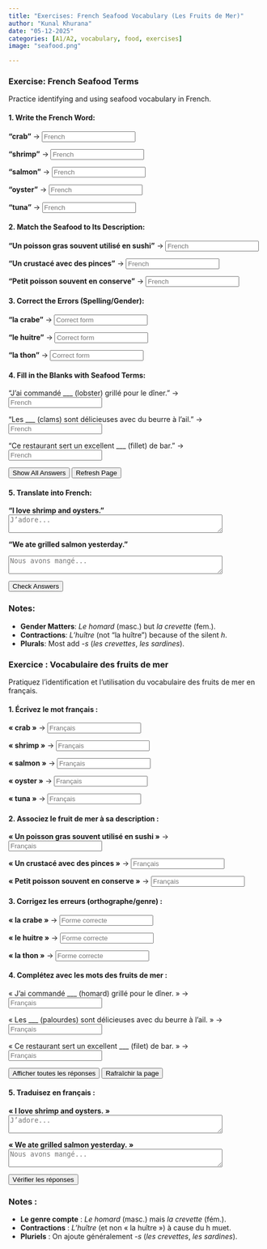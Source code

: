 ```yaml
---
title: "Exercises: French Seafood Vocabulary (Les Fruits de Mer)"  
author: "Kunal Khurana"  
date: "05-12-2025"  
categories: [A1/A2, vocabulary, food, exercises]  
image: "seafood.png"  

---  
```


::: {.content-visible when-profile="english"}  

### Exercise: French Seafood Terms  
Practice identifying and using seafood vocabulary in French.  

#### 1. Write the French Word:  

**"crab"** → <input type="text" placeholder="French" oninput="checkAnswer(this, 'le crabe')"><span style="margin-left:10px;"></span>

**"shrimp"** → <input type="text" placeholder="French" oninput="checkAnswer(this, 'la crevette')"><span style="margin-left:10px;"></span>  

**"salmon"** → <input type="text" placeholder="French" oninput="checkAnswer(this, 'le saumon')"><span style="margin-left:10px;"></span>  

**"oyster"** → <input type="text" placeholder="French" oninput="checkAnswer(this, 'l’huître')"><span style="margin-left:10px;"></span>  

**"tuna"** → <input type="text" placeholder="French" oninput="checkAnswer(this, 'le thon')"><span style="margin-left:10px;"></span>  

#### 2. Match the Seafood to Its Description:  
**"Un poisson gras souvent utilisé en sushi"** → <input type="text" placeholder="French" oninput="checkAnswer(this, 'le saumon')"><span style="margin-left:10px;"></span>

**"Un crustacé avec des pinces"** → <input type="text" placeholder="French" oninput="checkAnswer(this, 'le homard')"><span style="margin-left:10px;"></span>  

**"Petit poisson souvent en conserve"** → <input type="text" placeholder="French" oninput="checkAnswer(this, 'la sardine')"><span style="margin-left:10px;"></span>  

#### 3. Correct the Errors (Spelling/Gender):  
**"la crabe"** → <input type="text" placeholder="Correct form" oninput="checkAnswer(this, 'le crabe')"><span style="margin-left:10px;"></span>  

**"le huitre"** → <input type="text" placeholder="Correct form" oninput="checkAnswer(this, 'l’huître')"><span style="margin-left:10px;"></span>  

**"la thon"** → <input type="text" placeholder="Correct form" oninput="checkAnswer(this, 'le thon')"><span style="margin-left:10px;"></span>  

#### 4. Fill in the Blanks with Seafood Terms:  
"J’ai commandé ___ (lobster) grillé pour le dîner." → <input type="text" placeholder="French" oninput="checkAnswer(this, 'le homard')"><span style="margin-left:10px;"></span>
 
"Les ___ (clams) sont délicieuses avec du beurre à l’ail." → <input type="text" placeholder="French" oninput="checkAnswer(this, 'les palourdes')"><span style="margin-left:10px;"></span>  

"Ce restaurant sert un excellent ___ (fillet) de bar." → <input type="text" placeholder="French" oninput="checkAnswer(this, 'filet')"><span style="margin-left:10px;"></span>  


<button onclick="showAnswers()">Show All Answers</button>  

<script>  
function showAnswers() {  
    document.querySelectorAll('input[type="text"]').forEach(input => {  
        const correct = input.getAttribute('oninput').match(/'([^']+)'/)[1];  
        input.value = correct;  
        const feedback = input.nextElementSibling;  
        feedback.textContent = "✓ Correct!";  
        feedback.style.color = "green";  
    });  
}  

function refreshPage() {  
    location.reload();  
}  
</script>  

<button onclick="refreshPage()">Refresh Page</button>

#### 5. Translate into French:  

**"I love shrimp and oysters."**  
<textarea placeholder="J’adore..." rows="2" cols="50" oninput="checkTranslation(this, 'J’adore les crevettes et les huîtres')"></textarea><span style="margin-left:10px;"></span>  

**"We ate grilled salmon yesterday."**  

<textarea placeholder="Nous avons mangé..." rows="2" cols="50" oninput="checkTranslation(this, 'Nous avons mangé du saumon grillé hier')"></textarea><span style="margin-left:10px;"></span>  

<button onclick="checkAllAnswers()">Check Answers</button> 

<script>  
function checkAnswer(input, correctAnswer) {  
    const feedback = input.nextElementSibling;  
    if (input.value.trim().toLowerCase() === correctAnswer.toLowerCase()) {  
        feedback.textContent = "✓ Correct!";  
        feedback.style.color = "green";  
    } else if (input.value.trim()) {  
        feedback.textContent = "✗ Try again!";  
        feedback.style.color = "red";  
    }  
}  

function checkAllAnswers() {  
    document.querySelectorAll('input[type="text"]').forEach(input => {  
        const correct = input.getAttribute('oninput').match(/'([^']+)'/)[1];  
        checkAnswer(input, correct);  
    });  

    document.querySelectorAll('textarea').forEach(textarea => {  
        const correct = textarea.getAttribute('oninput').match(/'([^']+)'/)[1];  
        checkTranslation(textarea, correct);  
    });  
}  

function checkTranslation(textarea, correctAnswer) {  
    const feedback = textarea.nextElementSibling;  
    if (textarea.value.trim().toLowerCase() === correctAnswer.toLowerCase()) {  
        feedback.textContent = "✓ Correct!";  
        feedback.style.color = "green";  
    } else if (textarea.value.trim()) {  
        feedback.textContent = "✗ Try again!";  
        feedback.style.color = "red";  
    }  
}  
</script>  

### Notes:  
- **Gender Matters**: *Le homard* (masc.) but *la crevette* (fem.).  
- **Contractions**: *L’huître* (not "la huître") because of the silent *h*.  
- **Plurals**: Most add *-s* (*les crevettes*, *les sardines*).  

:::  


::: {.content-visible when-profile="french"}

### Exercice : Vocabulaire des fruits de mer

Pratiquez l’identification et l’utilisation du vocabulaire des fruits de mer en français.

#### 1. Écrivez le mot français :

**« crab »** → <input type="text" placeholder="Français" oninput="verifierReponse(this, 'le crabe')"><span style="margin-left:10px;"></span>

**« shrimp »** → <input type="text" placeholder="Français" oninput="verifierReponse(this, 'la crevette')"><span style="margin-left:10px;"></span>

**« salmon »** → <input type="text" placeholder="Français" oninput="verifierReponse(this, 'le saumon')"><span style="margin-left:10px;"></span>

**« oyster »** → <input type="text" placeholder="Français" oninput="verifierReponse(this, 'l’huître')"><span style="margin-left:10px;"></span>

**« tuna »** → <input type="text" placeholder="Français" oninput="verifierReponse(this, 'le thon')"><span style="margin-left:10px;"></span>

#### 2. Associez le fruit de mer à sa description :

**« Un poisson gras souvent utilisé en sushi »** → <input type="text" placeholder="Français" oninput="verifierReponse(this, 'le saumon')"><span style="margin-left:10px;"></span>

**« Un crustacé avec des pinces »** → <input type="text" placeholder="Français" oninput="verifierReponse(this, 'le homard')"><span style="margin-left:10px;"></span>

**« Petit poisson souvent en conserve »** → <input type="text" placeholder="Français" oninput="verifierReponse(this, 'la sardine')"><span style="margin-left:10px;"></span>

#### 3. Corrigez les erreurs (orthographe/genre) :

**« la crabe »** → <input type="text" placeholder="Forme correcte" oninput="verifierReponse(this, 'le crabe')"><span style="margin-left:10px;"></span>

**« le huitre »** → <input type="text" placeholder="Forme correcte" oninput="verifierReponse(this, 'l’huître')"><span style="margin-left:10px;"></span>

**« la thon »** → <input type="text" placeholder="Forme correcte" oninput="verifierReponse(this, 'le thon')"><span style="margin-left:10px;"></span>

#### 4. Complétez avec les mots des fruits de mer :

« J’ai commandé ___ (homard) grillé pour le dîner. » → <input type="text" placeholder="Français" oninput="verifierReponse(this, 'le homard')"><span style="margin-left:10px;"></span>

« Les ___ (palourdes) sont délicieuses avec du beurre à l’ail. » → <input type="text" placeholder="Français" oninput="verifierReponse(this, 'les palourdes')"><span style="margin-left:10px;"></span>

« Ce restaurant sert un excellent ___ (filet) de bar. » → <input type="text" placeholder="Français" oninput="verifierReponse(this, 'filet')"><span style="margin-left:10px;"></span>

<button onclick="afficherReponses()">Afficher toutes les réponses</button>

<script>
function afficherReponses() {
    document.querySelectorAll('input[type="text"]').forEach(input => {
        const correct = input.getAttribute('oninput').match(/'([^']+)'/)[1];
        input.value = correct;
        const feedback = input.nextElementSibling;
        feedback.textContent = "✓ Correct !";
        feedback.style.color = "green";
    });
}

function rafraichirPage() {
    location.reload();
}
</script>

<button onclick="rafraichirPage()">Rafraîchir la page</button>

#### 5. Traduisez en français :

**« I love shrimp and oysters. »**  
<textarea placeholder="J’adore..." rows="2" cols="50" oninput="verifierTraduction(this, 'J’adore les crevettes et les huîtres')"></textarea><span style="margin-left:10px;"></span>

**« We ate grilled salmon yesterday. »**  
<textarea placeholder="Nous avons mangé..." rows="2" cols="50" oninput="verifierTraduction(this, 'Nous avons mangé du saumon grillé hier')"></textarea><span style="margin-left:10px;"></span>

<button onclick="verifierToutesReponses()">Vérifier les réponses</button>

<script>
function verifierReponse(input, bonneReponse) {
    const feedback = input.nextElementSibling;
    if (input.value.trim().toLowerCase() === bonneReponse.toLowerCase()) {
        feedback.textContent = "✓ Correct !";
        feedback.style.color = "green";
    } else if (input.value.trim()) {
        feedback.textContent = "✗ Essayez encore !";
        feedback.style.color = "red";
    }
}

function verifierToutesReponses() {
    document.querySelectorAll('input[type="text"]').forEach(input => {
        const correct = input.getAttribute('oninput').match(/'([^']+)'/)[1];
        verifierReponse(input, correct);
    });

    document.querySelectorAll('textarea').forEach(textarea => {
        const correct = textarea.getAttribute('oninput').match(/'([^']+)'/)[1];
        verifierTraduction(textarea, correct);
    });
}

function verifierTraduction(textarea, bonneReponse) {
    const feedback = textarea.nextElementSibling;
    if (textarea.value.trim().toLowerCase() === bonneReponse.toLowerCase()) {
        feedback.textContent = "✓ Correct !";
        feedback.style.color = "green";
    } else if (textarea.value.trim()) {
        feedback.textContent = "✗ Essayez encore !";
        feedback.style.color = "red";
    }
}
</script>

### Notes :
- **Le genre compte** : *Le homard* (masc.) mais *la crevette* (fém.).
- **Contractions** : *L’huître* (et non « la huître ») à cause du h muet.
- **Pluriels** : On ajoute généralement *-s* (*les crevettes*, *les sardines*).
:::